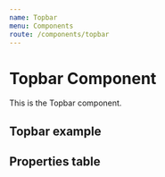 ```yaml
---
name: Topbar
menu: Components
route: /components/topbar
---
```



# Topbar Component

This is the Topbar component.

## Topbar example
<Playground className="topbar-height">
  <Topbar
    avatarURL="https://placekitten.com/32/32"
    name="Felino da Silva"
    role="Gerente"
    links={[
      { title: 'Editar perfil', icon: ['far', 'pen'], url: '#1' },
      { title: 'Sair', icon: ['far', 'sign-out-alt'], url: '#2' },
    ]}
  />
</Playground>

## Properties table
<PropsTable of={Topbar} />
